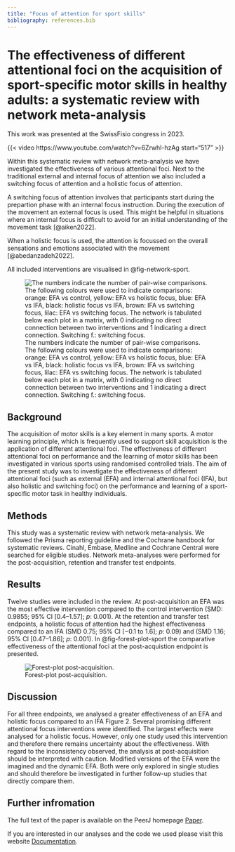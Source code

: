 ```yaml
---
title: "Focus of attention for sport skills"
bibliography: references.bib
---
```


# The effectiveness of different attentional foci on the acquisition of sport-specific motor skills in healthy adults: a systematic review with network meta-analysis

This work was presented at the SwissFisio congress in 2023.

{{< video https://www.youtube.com/watch?v=6Zrwhl-hzAg start="517" >}}

Within this systematic review with network meta-analysis we have investigated the effectiveness of various attentional foci. Next to the traditional external and internal focus of attention we also included a switching focus of attention and a holistic focus of attention.

A switching focus of attention involves that participants start during the prepartion phase with an internal focus instruction. During the execution of the movement an external focus is used. This might be helpful in situations where an internal focus is difficult to avoid for an initial understanding of the movement task [@aiken2022].

When a holistic focus is used, the attention is focussed on the overall sensations and emotions associated with the movement [@abedanzadeh2022].

All included interventions are visualised in @fig-network-sport.

![The numbers indicate the number of pair-wise comparisons. The following colours were used to indicate comparisons: orange: EFA vs control, yellow: EFA vs holistic focus, blue: EFA vs IFA, black: holistic focus vs IFA, brown: IFA vs switching focus, lilac: EFA vs switching focus. The network is tabulated below each plot in a matrix, with 0 indicating no direct connection between two interventions and 1 indicating a direct connection. Switching f.: switching focus.](fig/network.png){#fig-network-sport .lightbox}

## Background

The acquisition of motor skills is a key element in many sports. A motor learning principle, which is frequently used to support skill acquisition is the application of different attentional foci. The effectiveness of different attentional foci on performance and the learning of motor skills has been investigated in various sports using randomised controlled trials. The aim of the present study was to investigate the effectiveness of different attentional foci (such as external (EFA) and internal attentional foci (IFA), but also holistic and switching foci) on the performance and learning of a sport-specific motor task in healthy individuals.

## Methods

This study was a systematic review with network meta-analysis. We followed the Prisma reporting guideline and the Cochrane handbook for systematic reviews. Cinahl, Embase, Medline and Cochrane Central were searched for eligible studies. Network meta-analyses were performed for the post-acquisition, retention and transfer test endpoints.

## Results

Twelve studies were included in the review. At post-acquisition an EFA was the most effective intervention compared to the control intervention (SMD: 0.9855; 95% CI \[0.4–1.57\]; *p*: 0.001). At the retention and transfer test endpoints, a holistic focus of attention had the highest effectiveness compared to an IFA (SMD 0.75; 95% CI \[−0.1 to 1.6\]; *p*: 0.09) and (SMD 1.16; 95% CI \[0.47–1.86\]; *p*: 0.001). In @fig-forest-plot-sport the comparative effectiveness of the attentional foci at the post-acquistion endpoint is presented.

![Forest-plot post-acquisition.](fig/forest-plot.png){#fig-forest-plot-sport .lightbox}

## Discussion

For all three endpoints, we analysed a greater effectiveness of an EFA and holistic focus compared to an IFA Figure 2. Several promising different attentional focus interventions were identified. The largest effects were analysed for a holistic focus. However, only one study used this intervention and therefore there remains uncertainty about the effectiveness. With regard to the inconsistency observed, the analysis at post-acquisition should be interpreted with caution. Modified versions of the EFA were the imagined and the dynamic EFA. Both were only explored in single studies and should therefore be investigated in further follow-up studies that directly compare them.

## Further infromation

The full text of the paper is available on the PeerJ homepage [Paper](https://peerj.com/articles/17799/).

If you are interested in our analyses and the code we used please visit this website [Documentation](https://focus-attention-sport.netlify.app).
